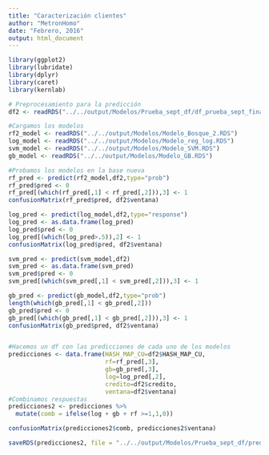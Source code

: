 ```yaml
---
title: "Caracterización clientes"
author: "MetronHomo"
date: "Febrero, 2016"
output: html_document
---
```


```r
library(ggplot2)
library(lubridate)
library(dplyr)
library(caret)
library(kernlab)
```


```r
# Preprocesamiento para la predicción
df2 <- readRDS("../../output/Modelos/Prueba_sept_df/df_prueba_sept_final.RDS")

#Cargamos los modelos
rf2_model <- readRDS("../../output/Modelos/Modelo_Bosque_2.RDS")
log_model <- readRDS("../../output/Modelos/Modelo_reg_log.RDS")
svm_model <- readRDS("../../output/Modelos/Modelo_SVM.RDS")
gb_model <- readRDS("../../output/Modelos/Modelo_GB.RDS")

#Probamos los modelos en la base nueva
rf_pred <- predict(rf2_model,df2,type="prob")
rf_pred$pred <- 0
rf_pred[(which(rf_pred[,1] < rf_pred[,2])),3] <- 1
confusionMatrix(rf_pred$pred, df2$ventana)

log_pred <- predict(log_model,df2,type="response")
log_pred <- as.data.frame(log_pred)
log_pred$pred <- 0
log_pred[(which(log_pred>.5)),2] <- 1
confusionMatrix(log_pred$pred, df2$ventana)

svm_pred <- predict(svm_model,df2)
svm_pred <- as.data.frame(svm_pred)
svm_pred$pred <- 0
svm_pred[(which(svm_pred[,1] < svm_pred[,2])),3] <- 1

gb_pred <- predict(gb_model,df2,type="prob")
length(which(gb_pred[,1] < gb_pred[,2]))
gb_pred$pred <- 0
gb_pred[(which(gb_pred[,1] < gb_pred[,2])),3] <- 1
confusionMatrix(gb_pred$pred, df2$ventana)


#Hacemos un df con las predicciones de cada uno de los modelos
predicciones <- data.frame(HASH_MAP_CU=df2$HASH_MAP_CU,
                           rf=rf_pred[,3],
                           gb=gb_pred[,3],
                           log=log_pred[,2],
                           credito=df2$credito,
                           ventana=df2$ventana)
#Combinamos respuestas
predicciones2 <- predicciones %>% 
  mutate(comb = ifelse(log + gb + rf >=1,1,0))

confusionMatrix(predicciones2$comb, predicciones2$ventana)

saveRDS(predicciones2, file = "../../output/Modelos/Prueba_sept_df/predicciones_prueba_sept.RDS")
```

